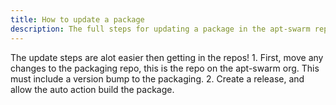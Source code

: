```yaml
---
title: How to update a package
description: The full steps for updating a package in the apt-swarm repos
---
```


The update steps are alot easier then getting in the repos!
<Steps>
    1. First, move any changes to the packaging repo, this is the repo on the apt-swarm org. This must include a version bump to the packaging.
    2. Create a release, and allow the auto action build the package.
</Steps>